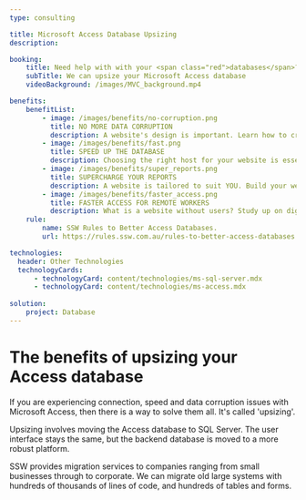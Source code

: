 ```yaml
---
type: consulting

title: Microsoft Access Database Upsizing
description:

booking:
    title: Need help with with your <span class="red">databases</span>?
    subTitle: We can upsize your Microsoft Access database 
    videoBackground: /images/MVC_background.mp4

benefits:
    benefitList:
        - image: /images/benefits/no-corruption.png
          title: NO MORE DATA CORRUPTION
          description: A website's design is important. Learn how to create the most effective design for YOUR website.
        - image: /images/benefits/fast.png
          title: SPEED UP THE DATABASE
          description: Choosing the right host for your website is essential. Read up on suggestions for choosing an affordable, yet reliable host.
        - image: /images/benefits/super_reports.png
          title: SUPERCHARGE YOUR REPORTS
          description: A website is tailored to suit YOU. Build your website the way that best works for your understanding and skillset.
        - image: /images/benefits/faster_access.png
          title: FASTER ACCESS FOR REMOTE WORKERS
          description: What is a website without users? Study up on digital strategies and learn how to measure success with analytics.
    rule:
        name: SSW Rules to Better Access Databases.
        url: https://rules.ssw.com.au/rules-to-better-access-databases

technologies:
  header: Other Technologies
  technologyCards:
      - technologyCard: content/technologies/ms-sql-server.mdx
      - technologyCard: content/technologies/ms-access.mdx
    
solution:
    project: Database
---
```


<VideoEmbed url="https://www.youtube.com/watch?v=ebRQ-FWSIv4" />

# The benefits of **upsizing your Access database**

If you are experiencing connection, speed and data corruption issues with Microsoft Access, then there is a way to solve them all. It's called 'upsizing'.

Upsizing involves moving the Access database to SQL Server. The user interface stays the same, but the backend database is moved to a more robust platform.

SSW provides migration services to companies ranging from small businesses through to corporate. We can migrate old large systems with hundreds of thousands of lines of code, and hundreds of tables and forms.
